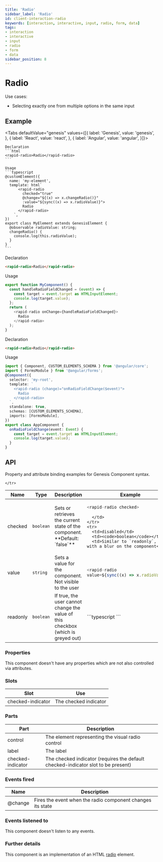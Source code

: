 ```yaml
---
title: 'Radio'
sidebar_label: 'Radio'
id: client-interaction-radio
keywords: [interaction, interactive, input, radio, form, data]
tags:
- interaction
- interactive
- input
- radio
- form
- data
sidebar_position: 8
---
```



# Radio

Use cases:
* Selecting exactly one from multiple options in the same input

## Example

<RadioDemo />

<Tabs defaultValue="genesis" values={[{ label: 'Genesis', value: 'genesis', }, { label: 'React', value: 'react', }, { label: 'Angular', value: 'angular', }]}>

  <TabItem value="genesis">

    Declaration
    ```html
    <rapid-radio>Radio</rapid-radio>
    ```

    Usage
    ```typescript
    @customElement({
      name: 'my-element',
      template: html`
          <rapid-radio
            checked="true"
            @change="${(x) => x.changeRadio()}"
            :value="${sync((x) => x.radioValue)}">
            Radio
          </rapid-radio>
        `,
    })
    export class MyElement extends GenesisElement {
      @observable radioValue: string;
      changeRadio() {
        console.log(this.radioValue);
      }
    }
    ```

  </TabItem>
  <TabItem value="react">

  Declaration
  ```html
  <rapid-radio>Radio</rapid-radio>
  ```
  Usage
  ```typescript
  export function MyComponent() {
    const handleRadioFieldChanged = (event) => {
      const target = event.target as HTMLInputElement;
      console.log(target.value);
    };
    return (
      <rapid-radio onChange={handleRadioFieldChanged}>
        Radio
      </rapid-radio>
    );
  }
  ```
</TabItem>
  <TabItem value="angular">

  Declaration
  ```html
  <rapid-radio>Radio</rapid-radio>
  ```

  Usage
  ```typescript
  import { Component, CUSTOM_ELEMENTS_SCHEMA } from '@angular/core';
  import { FormsModule } from '@angular/forms';
  @Component({
    selector: 'my-root',
    template: `
      <rapid-radio (change)="onRadioFieldChange($event)">
        Radio
      </rapid-radio>
    `,
    standalone: true,
    schemas: [CUSTOM_ELEMENTS_SCHEMA],
    imports: [FormsModule],
  })
  export class AppComponent {
    onRadioFieldChange(event: Event) {
      const target = event.target as HTMLInputElement;
      console.log(target.value);
    }
  }
  ```
</TabItem>
</Tabs>

## API

Property and attribute binding examples for Genesis Component syntax.

<table>
  <thead><tr><th>Name</th><th>Type</th><th>Description</th><th>Example</th></tr></thead>
  <tbody>
    <tr>
      <td>checked</td>
      <td><code>boolean</code></td>
      <td>Sets or retrieves the current state of the component. **Default: `false`**</td>
      <td>

```typescript
<rapid-radio checked>
```

      </td>
    </tr>
    <tr>
      <td>disabled</td>
      <td><code>boolean</code></td>
      <td>Similar to `readonly`, but with a blur on the component</td>
<td>

```typescript
<rapid-radio disabled>
```

</td>
    </tr>
    <tr>
      <td>value</td>
      <td><code>string</code></td>
      <td>Sets a value for the component. Not visible to the user</td>
<td>

```typescript
<rapid-radio
value=${sync((x) => x.radioValue)}>
```

</td>
    </tr>
    <tr>
      <td>readonly</td>
      <td><code>boolean</code></td>
      <td>If true, the user cannot change the value of this checkbox (which is greyed out)</td>

<td>
```typescript
<rapid-radio readonly>
```
</td>

    </tr>
  </tbody>
</table>

### Properties
This component doesn't have any properties which are not also controlled via attributes.

### Slots

| Slot | Use |
|---|---|
| checked-indicator	| The checked indicator |

### Parts
| Part    | Description                                       |
|---------| ------------------------------------------------- |
| control |	The element representing the visual radio control |
| label   |	The label                                         |
| checked-indicator | The checked indicator (requires the default checked-indicator slot to be present) |

### Events fired
| Name    | Description                                                |
|---------|------------------------------------------------------------|
| @change | Fires the event when the radio component changes its state |

### Events listened to
This component doesn't listen to any events.

### Further details
This component is an implementation of an HTML [radio](https://developer.mozilla.org/en-US/docs/Web/HTML/Element/input/radio) element.
